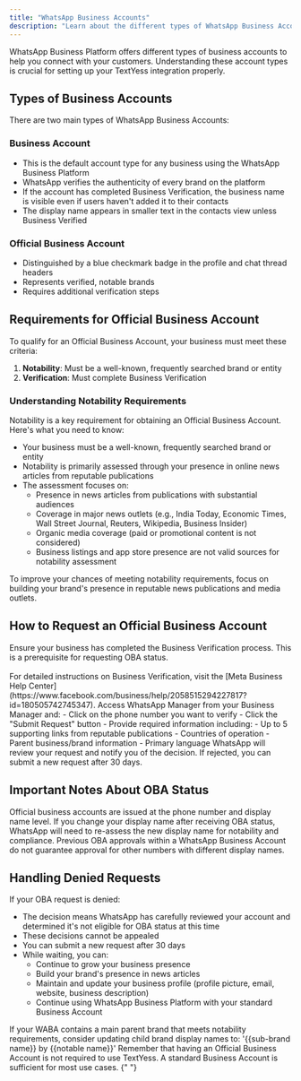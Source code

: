 ```yaml
---
title: "WhatsApp Business Accounts"
description: "Learn about the different types of WhatsApp Business Accounts and how to set up your business account for TextYess integration."
---
```


WhatsApp Business Platform offers different types of business accounts to help you connect with your customers. Understanding these account types is crucial for setting up your TextYess integration properly.

## Types of Business Accounts

There are two main types of WhatsApp Business Accounts:

### Business Account

- This is the default account type for any business using the WhatsApp Business Platform
- WhatsApp verifies the authenticity of every brand on the platform
- If the account has completed Business Verification, the business name is visible even if users haven't added it to their contacts
- The display name appears in smaller text in the contacts view unless Business Verified

### Official Business Account

- Distinguished by a blue checkmark badge in the profile and chat thread headers
- Represents verified, notable brands
- Requires additional verification steps

## Requirements for Official Business Account

To qualify for an Official Business Account, your business must meet these criteria:

1. **Notability**: Must be a well-known, frequently searched brand or entity
2. **Verification**: Must complete Business Verification

### Understanding Notability Requirements

Notability is a key requirement for obtaining an Official Business Account. Here's what you need to know:

- Your business must be a well-known, frequently searched brand or entity
- Notability is primarily assessed through your presence in online news articles from reputable publications
- The assessment focuses on:
  - Presence in news articles from publications with substantial audiences
  - Coverage in major news outlets (e.g., India Today, Economic Times, Wall Street Journal, Reuters, Wikipedia, Business Insider)
  - Organic media coverage (paid or promotional content is not considered)
  - Business listings and app store presence are not valid sources for notability assessment

<Tip>
  To improve your chances of meeting notability requirements, focus on building
  your brand's presence in reputable news publications and media outlets.
</Tip>

## How to Request an Official Business Account

<Steps>
  <Step title="Complete Business Verification">
    Ensure your business has completed the Business Verification process. This
    is a prerequisite for requesting OBA status.
    <br />
    <br />
    For detailed instructions on Business Verification, visit the [Meta Business
    Help Center](https://www.facebook.com/business/help/2058515294227817?id=180505742745347).
  </Step>

  <Step title="Submit OBA Request">
    Access WhatsApp Manager from your Business Manager and: - Click on the phone
    number you want to verify - Click the "Submit Request" button - Provide
    required information including: - Up to 5 supporting links from reputable
    publications - Countries of operation - Parent business/brand information -
    Primary language
  </Step>
  <Step title="Wait for Review">
    WhatsApp will review your request and notify you of the decision. If
    rejected, you can submit a new request after 30 days.
  </Step>
</Steps>

## Important Notes About OBA Status

<Warning>
  Official business accounts are issued at the phone number and display name
  level. If you change your display name after receiving OBA status, WhatsApp
  will need to re-assess the new display name for notability and compliance.
</Warning>

<Warning>
  Previous OBA approvals within a WhatsApp Business Account do not guarantee
  approval for other numbers with different display names.
</Warning>

## Handling Denied Requests

If your OBA request is denied:

- The decision means WhatsApp has carefully reviewed your account and determined it's not eligible for OBA status at this time
- These decisions cannot be appealed
- You can submit a new request after 30 days
- While waiting, you can:
  - Continue to grow your business presence
  - Build your brand's presence in news articles
  - Maintain and update your business profile (profile picture, email, website, business description)
  - Continue using WhatsApp Business Platform with your standard Business Account

<Tip>
  If your WABA contains a main parent brand that meets notability requirements, consider updating child brand display names to: '{{sub-brand name}} by {{notable name}}'
</Tip>

<Check>
  Remember that having an Official Business Account is not required to use
  TextYess. A standard Business Account is sufficient for most use cases.
</Check>{" "}
